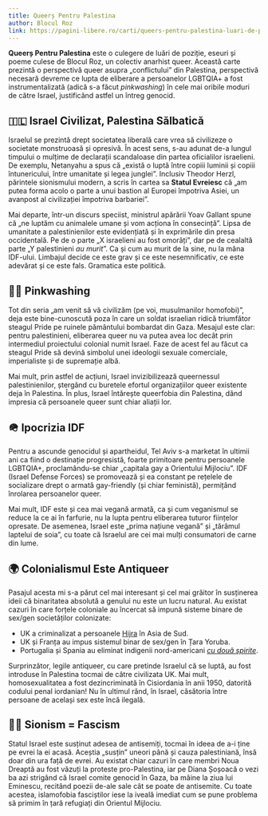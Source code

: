 ```yaml
---
title: Queerș Pentru Palestina
author: Blocul Roz
link: https://pagini-libere.ro/carti/queers-pentru-palestina-luari-de-pozitie-eseuri-si-poeme/
---
```


**Queerș Pentru Palestina** este o culegere de luări de poziție, eseuri și poeme culese de Blocul Roz, un colectiv anarhist queer. Această carte prezintă o perspectivă queer asupra „conflictului” din Palestina, perspectivă necesară devreme ce lupta de eliberare a persoanelor LGBTQIA+ a fost instrumentalizată (adică s-a făcut _pinkwashing_) în cele mai oribile moduri de către Israel, justificând astfel un întreg genocid.

## 🇮🇱 Israel Civilizat, Palestina Sălbatică

Israelul se prezintă drept societatea liberală care vrea să civilizeze o societate monstruoasă și opresivă. În acest sens, s-au adunat de-a lungul timpului o mulțime de declarații scandaloase din partea oficialilor israelieni. De exemplu, Netanyahu a spus că „există o luptă între copiii luminii și copiii întunericului, între umanitate și legea junglei”. Inclusiv Theodor Herzl, părintele sionismului modern, a scris în cartea sa **Statul Evreiesc** că „am putea forma acolo o parte a unui bastion al Europei împotriva Asiei, un avanpost al civilizației împotriva barbariei”.

Mai departe, într-un discurs speciist, ministrul apărării Yoav Gallant spune că „ne luptăm cu animalele umane și vom acționa în consecință”. Lipsa de umanitate a palestinienilor este evidențiată și în exprimările din presa occidentală. Pe de o parte „X israelieni au fost omorâți”, dar pe de cealaltă parte „Y palestinieni _au murit_”. Ca și cum au murit de la sine, nu la mâna IDF-ului. Limbajul decide ce este grav și ce este nesemnificativ, ce este adevărat și ce este fals. Gramatica este politică.

## 🏳️‍🌈 Pinkwashing

Tot din seria „am venit să vă civilizăm (pe voi, musulmanilor homofobi)”, deja este bine-cunoscută poza în care un soldat israelian ridică triumfător steagul Pride pe ruinele pământului bombardat din Gaza. Mesajul este clar: pentru palestinieni, eliberarea queer nu va putea avea loc decât prin intermediul proiectului colonial numit Israel. Faze de acest fel au făcut ca steagul Pride să devină simbolul unei ideologii sexuale comerciale, imperialiste și de supremație albă.

Mai mult, prin astfel de acțiuni, Israel invizibilizează queernessul palestinienilor, ștergând cu buretele efortul organizațiilor queer existente deja în Palestina. În plus, Israel întărește queerfobia din Palestina, dând impresia că persoanele queer sunt chiar aliații lor.

## 🪖 Ipocrizia IDF

Pentru a ascunde genocidul și apartheidul, Tel Aviv s-a marketat în ultimii ani ca fiind o destinație progresistă, foarte primitoare pentru persoanele LGBTQIA+, proclamându-se chiar „capitala gay a Orientului Mijlociu”. IDF (Israel Defense Forces) se promovează și ea constant pe rețelele de socializare drept o armată gay-friendly (și chiar feministă), permițând înrolarea persoanelor queer.

Mai mult, IDF este și cea mai vegană armată, ca și cum veganismul se reduce la ce ai în farfurie, nu la lupta pentru eliberarea tuturor ființelor opresate. De asemenea, Israel este „prima națiune vegană” și „tărâmul laptelui de soia”, cu toate că Israelul are cei mai mulți consumatori de carne din lume.

## 🌍 Colonialismul Este Antiqueer

Pasajul acesta mi s-a părut cel mai interesant și cel mai grăitor în susținerea ideii că binaritatea absolută a genului nu este un lucru natural. Au existat cazuri în care forțele coloniale au încercat să impună sisteme binare de sex/gen societăților colonizate:

- UK a criminalizat a persoanele [Hijra](https://en.wikipedia.org/wiki/Hijra_(South_Asia)) în Asia de Sud.
- UK și Franța au impus sistemul binar de sex/gen în Țara Yoruba.
- Portugalia și Spania au eliminat indigenii nord-americani [_cu două spirite_](https://en.wikipedia.org/wiki/Two-spirit).

Surprinzător, legile antiqueer, cu care pretinde Israelul că se luptă, au fost introduse în Palestina tocmai de către civilizata UK. Mai mult, homosexualitatea a fost dezincriminată în Cisiordania în anii 1950, datorită codului penal iordanian! Nu în ultimul rând, în Israel, căsătoria între persoane de același sex este încă ilegală.

## 🏴‍☠️ Sionism = Fascism

Statul Israel este susținut adesea de antisemiți, tocmai în ideea de a-i ține pe evrei la ei acasă. Aceștia „susțin” uneori până și cauza palestiniană, însă doar din ura față de evrei. Au existat chiar cazuri în care membri Noua Dreaptă au fost văzuți la proteste pro-Palestina, iar pe Diana Șoșoacă o vezi ba azi strigând că Israel comite genocid în Gaza, ba mâine la ziua lui Eminescu, recitând poezii de-ale sale cât se poate de antisemite. Cu toate acestea, islamofobia fasciștilor iese la iveală imediat cum se pune problema să primim în țară refugiați din Orientul Mijlociu.
